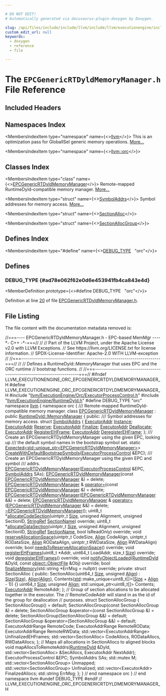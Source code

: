 ```yaml
---

# DO NOT EDIT!
# Automatically generated via docusaurus-plugin-doxygen by Doxygen.

slug: /api/files/include/include/llvm/include/llvm/executionengine/include/llvm/executionengine/orc/epcgenericrtdyldmemorymanager-h
custom_edit_url: null
keywords:
  - doxygen
  - reference
  - file

---
```





# The `EPCGenericRTDyldMemoryManager.h` File Reference

<DoxygenPage pluginConfig={pluginConfig}>



## Included Headers

<IncludesList>
<IncludesListItem
  filePath="llvm/ExecutionEngine/Orc/ExecutorProcessControl.h"
  permalink="/docs/api/files/include/include/llvm/include/llvm/executionengine/include/llvm/executionengine/orc/executorprocesscontrol-h"
  isLocal="true" />
<IncludesListItem
  filePath="llvm/ExecutionEngine/RuntimeDyld.h"
  permalink="/docs/api/files/include/include/llvm/include/llvm/executionengine/runtimedyld-h"
  isLocal="true" />
</IncludesList>

## Namespaces Index

<MembersIndex>

<MembersIndexItem
  type="namespace"
  name={<><a href="/docs/api/namespaces/llvm">llvm</a></>}>
This is an optimization pass for GlobalISel generic memory operations. <a href="/docs/api/namespaces/llvm/#details">More...</a>
</MembersIndexItem>

<MembersIndexItem
  type="namespace"
  name={<><a href="/docs/api/namespaces/llvm/orc">llvm::orc</a></>}>
</MembersIndexItem>

</MembersIndex>

## Classes Index

<MembersIndex>

<MembersIndexItem
  type="class"
  name={<><a href="/docs/api/classes/llvm/orc/epcgenericrtdyldmemorymanager">EPCGenericRTDyldMemoryManager</a></>}>
Remote-mapped RuntimeDyld-compatible memory manager. <a href="/docs/api/classes/llvm/orc/epcgenericrtdyldmemorymanager/#details">More...</a>
</MembersIndexItem>

<MembersIndexItem
  type="struct"
  name={<><a href="/docs/api/structs/llvm/orc/epcgenericrtdyldmemorymanager/symboladdrs">SymbolAddrs</a></>}>
Symbol addresses for memory access. <a href="/docs/api/structs/llvm/orc/epcgenericrtdyldmemorymanager/symboladdrs/#details">More...</a>
</MembersIndexItem>

<MembersIndexItem
  type="struct"
  name={<><a href="/docs/api/structs/llvm/orc/epcgenericrtdyldmemorymanager/sectionalloc">SectionAlloc</a></>}>
</MembersIndexItem>

<MembersIndexItem
  type="struct"
  name={<><a href="/docs/api/structs/llvm/orc/epcgenericrtdyldmemorymanager/sectionallocgroup">SectionAllocGroup</a></>}>
</MembersIndexItem>

</MembersIndex>

## Defines Index

<MembersIndex>

<MembersIndexItem
  type="#define"
  name={<><a href="#ad78e062f62e0d6e453941fb4ca843e4d">DEBUG&#95;TYPE</a>&nbsp;&nbsp;&nbsp;&quot;orc&quot;</>}>
</MembersIndexItem>

</MembersIndex>


<SectionDefinition>

## Defines

### DEBUG&#95;TYPE {#ad78e062f62e0d6e453941fb4ca843e4d}

<MemberDefinition
  prototype={<>#define DEBUG&#95;TYPE&nbsp;&nbsp;&nbsp;&quot;orc&quot;</>}>

Definition at line <a href="#l00020">20</a> of file <a href="/docs/api/files/include/include/llvm/include/llvm/executionengine/include/llvm/executionengine/orc/epcgenericrtdyldmemorymanager-h">EPCGenericRTDyldMemoryManager.h</a>.
</MemberDefinition>

</SectionDefinition>

## File Listing

The file content with the documentation metadata removed is:

<ProgramListing>

<Link id="l00001" /><CodeLine lineNumber="1"><span class="doxyHighlightComment">//===---- EPCGenericRTDyldMemoryManager.h - EPC-based MemMgr ----&#42;- C++ -&#42;-===//</span></CodeLine>
<Link id="l00002" /><CodeLine lineNumber="2"><span class="doxyHighlightComment">//</span></CodeLine>
<Link id="l00003" /><CodeLine lineNumber="3"><span class="doxyHighlightComment">// Part of the LLVM Project, under the Apache License v2.0 with LLVM Exceptions.</span></CodeLine>
<Link id="l00004" /><CodeLine lineNumber="4"><span class="doxyHighlightComment">// See https://llvm.org/LICENSE.txt for license information.</span></CodeLine>
<Link id="l00005" /><CodeLine lineNumber="5"><span class="doxyHighlightComment">// SPDX-License-Identifier: Apache-2.0 WITH LLVM-exception</span></CodeLine>
<Link id="l00006" /><CodeLine lineNumber="6"><span class="doxyHighlightComment">//</span></CodeLine>
<Link id="l00007" /><CodeLine lineNumber="7"><span class="doxyHighlightComment">//===----------------------------------------------------------------------===//</span></CodeLine>
<Link id="l00008" /><CodeLine lineNumber="8"><span class="doxyHighlightComment">//</span></CodeLine>
<Link id="l00009" /><CodeLine lineNumber="9"><span class="doxyHighlightComment">// Defines a RuntimeDyld::MemoryManager that uses EPC and the ORC runtime</span></CodeLine>
<Link id="l00010" /><CodeLine lineNumber="10"><span class="doxyHighlightComment">// bootstrap functions.</span></CodeLine>
<Link id="l00011" /><CodeLine lineNumber="11"><span class="doxyHighlightComment">//</span></CodeLine>
<Link id="l00012" /><CodeLine lineNumber="12"><span class="doxyHighlightComment">//===----------------------------------------------------------------------===//</span></CodeLine>
<Link id="l00013" /><CodeLine lineNumber="13"></CodeLine>
<Link id="l00014" /><CodeLine lineNumber="14"><span class="doxyHighlightPreprocessor">#ifndef LLVM&#95;EXECUTIONENGINE&#95;ORC&#95;EPCGENERICRTDYLDMEMORYMANAGER&#95;H</span></CodeLine>
<Link id="l00015" /><CodeLine lineNumber="15"><span class="doxyHighlightPreprocessor">#define LLVM&#95;EXECUTIONENGINE&#95;ORC&#95;EPCGENERICRTDYLDMEMORYMANAGER&#95;H</span></CodeLine>
<Link id="l00016" /><CodeLine lineNumber="16"></CodeLine>
<Link id="l00017" /><CodeLine lineNumber="17"><span class="doxyHighlightPreprocessor">#include &quot;<a href="/docs/api/files/include/include/llvm/include/llvm/executionengine/include/llvm/executionengine/orc/executorprocesscontrol-h">llvm/ExecutionEngine/Orc/ExecutorProcessControl.h</a>&quot;</span></CodeLine>
<Link id="l00018" /><CodeLine lineNumber="18"><span class="doxyHighlightPreprocessor">#include &quot;<a href="/docs/api/files/include/include/llvm/include/llvm/executionengine/runtimedyld-h">llvm/ExecutionEngine/RuntimeDyld.h</a>&quot;</span></CodeLine>
<Link id="l00019" /><CodeLine lineNumber="19"></CodeLine>
<Link id="l00020" /><CodeLine lineNumber="20" lineLink="#ad78e062f62e0d6e453941fb4ca843e4d"><span class="doxyHighlightPreprocessor">#define DEBUG&#95;TYPE &quot;orc&quot;</span></CodeLine>
<Link id="l00021" /><CodeLine lineNumber="21"></CodeLine>
<Link id="l00022" /><CodeLine lineNumber="22"><span class="doxyHighlightKeyword">namespace </span><span class="doxyHighlight"><a href="/docs/api/namespaces/llvm">llvm</a> &#123;</span></CodeLine>
<Link id="l00023" /><CodeLine lineNumber="23"><span class="doxyHighlightKeyword">namespace </span><span class="doxyHighlight">orc &#123;</span></CodeLine>
<Link id="l00024" /><CodeLine lineNumber="24"></CodeLine>
<Link id="l00025" /><CodeLine lineNumber="25"><span class="doxyHighlightComment">/// Remote-mapped RuntimeDyld-compatible memory manager.</span></CodeLine>
<Link id="l00026" /><CodeLine lineNumber="26" lineLink="/docs/api/classes/llvm/orc/epcgenericrtdyldmemorymanager"><span class="doxyHighlightKeyword">class </span><span class="doxyHighlight"><a href="/docs/api/classes/llvm/orc/epcgenericrtdyldmemorymanager/#a54891df581eb69a8f247f83276b198d5">EPCGenericRTDyldMemoryManager</a> : </span><span class="doxyHighlightKeyword">public</span><span class="doxyHighlight"> <a href="/docs/api/classes/llvm/runtimedyld/memorymanager">RuntimeDyld::MemoryManager</a> &#123;</span></CodeLine>
<Link id="l00027" /><CodeLine lineNumber="27"><span class="doxyHighlightKeyword">public</span><span class="doxyHighlight">:</span></CodeLine>
<Link id="l00028" /><CodeLine lineNumber="28"><span class="doxyHighlightComment">  /// Symbol addresses for memory access.</span></CodeLine>
<Link id="l00029" /><CodeLine lineNumber="29" lineLink="/docs/api/structs/llvm/orc/epcgenericrtdyldmemorymanager/symboladdrs"><span class="doxyHighlight">  </span><span class="doxyHighlightKeyword">struct </span><span class="doxyHighlight"><a href="/docs/api/structs/llvm/orc/epcgenericrtdyldmemorymanager/symboladdrs">SymbolAddrs</a> &#123;</span></CodeLine>
<Link id="l00030" /><CodeLine lineNumber="30" lineLink="/docs/api/structs/llvm/orc/epcgenericrtdyldmemorymanager/symboladdrs/#a2a0cd6926d186b64528f43f57e732ee6"><span class="doxyHighlight">    <a href="/docs/api/classes/llvm/orc/executoraddr">ExecutorAddr</a> <a href="/docs/api/structs/llvm/orc/epcgenericrtdyldmemorymanager/symboladdrs/#a2a0cd6926d186b64528f43f57e732ee6">Instance</a>;</span></CodeLine>
<Link id="l00031" /><CodeLine lineNumber="31" lineLink="/docs/api/structs/llvm/orc/epcgenericrtdyldmemorymanager/symboladdrs/#acc83f99184ed9ba80839d8cef5c452c1"><span class="doxyHighlight">    <a href="/docs/api/classes/llvm/orc/executoraddr">ExecutorAddr</a> <a href="/docs/api/structs/llvm/orc/epcgenericrtdyldmemorymanager/symboladdrs/#acc83f99184ed9ba80839d8cef5c452c1">Reserve</a>;</span></CodeLine>
<Link id="l00032" /><CodeLine lineNumber="32" lineLink="/docs/api/structs/llvm/orc/epcgenericrtdyldmemorymanager/symboladdrs/#ae3cff0eab2d451c8f7df7e3523640102"><span class="doxyHighlight">    <a href="/docs/api/classes/llvm/orc/executoraddr">ExecutorAddr</a> <a href="/docs/api/structs/llvm/orc/epcgenericrtdyldmemorymanager/symboladdrs/#ae3cff0eab2d451c8f7df7e3523640102">Finalize</a>;</span></CodeLine>
<Link id="l00033" /><CodeLine lineNumber="33" lineLink="/docs/api/structs/llvm/orc/epcgenericrtdyldmemorymanager/symboladdrs/#ae3d30f0a457cef956c742699f196610b"><span class="doxyHighlight">    <a href="/docs/api/classes/llvm/orc/executoraddr">ExecutorAddr</a> <a href="/docs/api/structs/llvm/orc/epcgenericrtdyldmemorymanager/symboladdrs/#ae3d30f0a457cef956c742699f196610b">Deallocate</a>;</span></CodeLine>
<Link id="l00034" /><CodeLine lineNumber="34" lineLink="/docs/api/structs/llvm/orc/epcgenericrtdyldmemorymanager/symboladdrs/#aa2cc502097314a3551b987935ccbe4a4"><span class="doxyHighlight">    <a href="/docs/api/classes/llvm/orc/executoraddr">ExecutorAddr</a> <a href="/docs/api/structs/llvm/orc/epcgenericrtdyldmemorymanager/symboladdrs/#aa2cc502097314a3551b987935ccbe4a4">RegisterEHFrame</a>;</span></CodeLine>
<Link id="l00035" /><CodeLine lineNumber="35" lineLink="/docs/api/structs/llvm/orc/epcgenericrtdyldmemorymanager/symboladdrs/#a54807eeb0d7bc5b3f4eb94c49d83f018"><span class="doxyHighlight">    <a href="/docs/api/classes/llvm/orc/executoraddr">ExecutorAddr</a> <a href="/docs/api/structs/llvm/orc/epcgenericrtdyldmemorymanager/symboladdrs/#a54807eeb0d7bc5b3f4eb94c49d83f018">DeregisterEHFrame</a>;</span></CodeLine>
<Link id="l00036" /><CodeLine lineNumber="36"><span class="doxyHighlight">  &#125;;</span></CodeLine>
<Link id="l00037" /><CodeLine lineNumber="37"></CodeLine>
<Link id="l00038" /><CodeLine lineNumber="38"><span class="doxyHighlightComment">  /// Create an EPCGenericRTDyldMemoryManager using the given EPC, looking up</span></CodeLine>
<Link id="l00039" /><CodeLine lineNumber="39"><span class="doxyHighlightComment">  /// the default symbol names in the bootstrap symbol set.</span></CodeLine>
<Link id="l00040" /><CodeLine lineNumber="40"><span class="doxyHighlight">  </span><span class="doxyHighlightKeyword">static</span><span class="doxyHighlight"> <a href="/docs/api/classes/llvm/expected">Expected&lt;std::unique&#95;ptr&lt;EPCGenericRTDyldMemoryManager&gt;</a>&gt;</span></CodeLine>
<Link id="l00041" /><CodeLine lineNumber="41"><span class="doxyHighlight">  <a href="/docs/api/classes/llvm/orc/epcgenericrtdyldmemorymanager/#a5055d28d284af499b28f3a649ea33562">CreateWithDefaultBootstrapSymbols</a>(<a href="/docs/api/classes/llvm/orc/executorprocesscontrol">ExecutorProcessControl</a> &amp;EPC);</span></CodeLine>
<Link id="l00042" /><CodeLine lineNumber="42"></CodeLine>
<Link id="l00043" /><CodeLine lineNumber="43"><span class="doxyHighlightComment">  /// Create an EPCGenericRTDyldMemoryManager using the given EPC and symbol</span></CodeLine>
<Link id="l00044" /><CodeLine lineNumber="44"><span class="doxyHighlightComment">  /// addrs.</span></CodeLine>
<Link id="l00045" /><CodeLine lineNumber="45"><span class="doxyHighlight">  <a href="/docs/api/classes/llvm/orc/epcgenericrtdyldmemorymanager/#a54891df581eb69a8f247f83276b198d5">EPCGenericRTDyldMemoryManager</a>(<a href="/docs/api/classes/llvm/orc/executorprocesscontrol">ExecutorProcessControl</a> &amp;EPC, <a href="/docs/api/structs/llvm/orc/epcgenericrtdyldmemorymanager/symboladdrs">SymbolAddrs</a> SAs);</span></CodeLine>
<Link id="l00046" /><CodeLine lineNumber="46"></CodeLine>
<Link id="l00047" /><CodeLine lineNumber="47" lineLink="/docs/api/classes/llvm/orc/epcgenericrtdyldmemorymanager/#ae01a50dd9ebc260690faa963fdd8ce45"><span class="doxyHighlight">  <a href="/docs/api/classes/llvm/orc/epcgenericrtdyldmemorymanager/#ae01a50dd9ebc260690faa963fdd8ce45">EPCGenericRTDyldMemoryManager</a>(</span><span class="doxyHighlightKeyword">const</span><span class="doxyHighlight"> <a href="/docs/api/classes/llvm/orc/epcgenericrtdyldmemorymanager/#a54891df581eb69a8f247f83276b198d5">EPCGenericRTDyldMemoryManager</a> &amp;) = </span><span class="doxyHighlightKeyword">delete</span><span class="doxyHighlight">;</span></CodeLine>
<Link id="l00048" /><CodeLine lineNumber="48"><span class="doxyHighlight">  <a href="/docs/api/classes/llvm/orc/epcgenericrtdyldmemorymanager/#a54891df581eb69a8f247f83276b198d5">EPCGenericRTDyldMemoryManager</a> &amp;</span></CodeLine>
<Link id="l00049" /><CodeLine lineNumber="49" lineLink="/docs/api/classes/llvm/orc/epcgenericrtdyldmemorymanager/#ae1684c3bfffa0e45c4a05893daeaca5c"><span class="doxyHighlight">  <a href="/docs/api/classes/llvm/orc/epcgenericrtdyldmemorymanager/#ae1684c3bfffa0e45c4a05893daeaca5c">operator=</a>(</span><span class="doxyHighlightKeyword">const</span><span class="doxyHighlight"> <a href="/docs/api/classes/llvm/orc/epcgenericrtdyldmemorymanager/#a54891df581eb69a8f247f83276b198d5">EPCGenericRTDyldMemoryManager</a> &amp;) = </span><span class="doxyHighlightKeyword">delete</span><span class="doxyHighlight">;</span></CodeLine>
<Link id="l00050" /><CodeLine lineNumber="50" lineLink="/docs/api/classes/llvm/orc/epcgenericrtdyldmemorymanager/#ae923cac315ce0f199658520836b727ea"><span class="doxyHighlight">  <a href="/docs/api/classes/llvm/orc/epcgenericrtdyldmemorymanager/#ae923cac315ce0f199658520836b727ea">EPCGenericRTDyldMemoryManager</a>(<a href="/docs/api/classes/llvm/orc/epcgenericrtdyldmemorymanager/#a54891df581eb69a8f247f83276b198d5">EPCGenericRTDyldMemoryManager</a> &amp;&amp;) = </span><span class="doxyHighlightKeyword">delete</span><span class="doxyHighlight">;</span></CodeLine>
<Link id="l00051" /><CodeLine lineNumber="51"><span class="doxyHighlight">  <a href="/docs/api/classes/llvm/orc/epcgenericrtdyldmemorymanager/#a54891df581eb69a8f247f83276b198d5">EPCGenericRTDyldMemoryManager</a> &amp;</span></CodeLine>
<Link id="l00052" /><CodeLine lineNumber="52" lineLink="/docs/api/classes/llvm/orc/epcgenericrtdyldmemorymanager/#aba86ba8da8f58989301105fa012979da"><span class="doxyHighlight">  <a href="/docs/api/classes/llvm/orc/epcgenericrtdyldmemorymanager/#aba86ba8da8f58989301105fa012979da">operator=</a>(<a href="/docs/api/classes/llvm/orc/epcgenericrtdyldmemorymanager/#a54891df581eb69a8f247f83276b198d5">EPCGenericRTDyldMemoryManager</a> &amp;&amp;) = </span><span class="doxyHighlightKeyword">delete</span><span class="doxyHighlight">;</span></CodeLine>
<Link id="l00053" /><CodeLine lineNumber="53"><span class="doxyHighlight">  <a href="/docs/api/classes/llvm/orc/epcgenericrtdyldmemorymanager/#a484cb5a168161b0ae8fe06f025cacfc4">~EPCGenericRTDyldMemoryManager</a>();</span></CodeLine>
<Link id="l00054" /><CodeLine lineNumber="54"></CodeLine>
<Link id="l00055" /><CodeLine lineNumber="55"><span class="doxyHighlight">  uint8&#95;t &#42;<a href="/docs/api/classes/llvm/orc/epcgenericrtdyldmemorymanager/#ad061fb8659f1733fe5d0cdc941dded41">allocateCodeSection</a>(uintptr&#95;t <a href="/docs/api/files/lib/lib/analysis/inlineorder-cpp/#a7ee6f0cb51c3b9056199e9a0001fe8c3a6f6cb72d544962fa333e2e34ce64f719">Size</a>, </span><span class="doxyHighlightKeywordType">unsigned</span><span class="doxyHighlight"> Alignment,</span></CodeLine>
<Link id="l00056" /><CodeLine lineNumber="56"><span class="doxyHighlight">                               </span><span class="doxyHighlightKeywordType">unsigned</span><span class="doxyHighlight"> SectionID,</span></CodeLine>
<Link id="l00057" /><CodeLine lineNumber="57"><span class="doxyHighlight">                               <a href="/docs/api/classes/llvm/stringref">StringRef</a> <a href="/docs/api/structs/llvm/sectionname">SectionName</a>) </span><span class="doxyHighlightKeyword">override</span><span class="doxyHighlight">;</span></CodeLine>
<Link id="l00058" /><CodeLine lineNumber="58"></CodeLine>
<Link id="l00059" /><CodeLine lineNumber="59"><span class="doxyHighlight">  uint8&#95;t &#42;<a href="/docs/api/classes/llvm/orc/epcgenericrtdyldmemorymanager/#a066426b3a4a3a7318049886d4f0e6c70">allocateDataSection</a>(uintptr&#95;t <a href="/docs/api/files/lib/lib/analysis/inlineorder-cpp/#a7ee6f0cb51c3b9056199e9a0001fe8c3a6f6cb72d544962fa333e2e34ce64f719">Size</a>, </span><span class="doxyHighlightKeywordType">unsigned</span><span class="doxyHighlight"> Alignment,</span></CodeLine>
<Link id="l00060" /><CodeLine lineNumber="60"><span class="doxyHighlight">                               </span><span class="doxyHighlightKeywordType">unsigned</span><span class="doxyHighlight"> SectionID, <a href="/docs/api/classes/llvm/stringref">StringRef</a> <a href="/docs/api/structs/llvm/sectionname">SectionName</a>,</span></CodeLine>
<Link id="l00061" /><CodeLine lineNumber="61"><span class="doxyHighlight">                               </span><span class="doxyHighlightKeywordType">bool</span><span class="doxyHighlight"> IsReadOnly) </span><span class="doxyHighlightKeyword">override</span><span class="doxyHighlight">;</span></CodeLine>
<Link id="l00062" /><CodeLine lineNumber="62"></CodeLine>
<Link id="l00063" /><CodeLine lineNumber="63"><span class="doxyHighlight">  </span><span class="doxyHighlightKeywordType">void</span><span class="doxyHighlight"> <a href="/docs/api/classes/llvm/orc/epcgenericrtdyldmemorymanager/#a7fba4cc154f5345cbdc0c32c70f8155c">reserveAllocationSpace</a>(uintptr&#95;t CodeSize, <a href="/docs/api/structs/llvm/align">Align</a> CodeAlign,</span></CodeLine>
<Link id="l00064" /><CodeLine lineNumber="64"><span class="doxyHighlight">                              uintptr&#95;t RODataSize, <a href="/docs/api/structs/llvm/align">Align</a> RODataAlign,</span></CodeLine>
<Link id="l00065" /><CodeLine lineNumber="65"><span class="doxyHighlight">                              uintptr&#95;t RWDataSize, <a href="/docs/api/structs/llvm/align">Align</a> RWDataAlign) </span><span class="doxyHighlightKeyword">override</span><span class="doxyHighlight">;</span></CodeLine>
<Link id="l00066" /><CodeLine lineNumber="66"></CodeLine>
<Link id="l00067" /><CodeLine lineNumber="67"><span class="doxyHighlight">  </span><span class="doxyHighlightKeywordType">bool</span><span class="doxyHighlight"> <a href="/docs/api/classes/llvm/orc/epcgenericrtdyldmemorymanager/#a243b945941375d1231aed64262c787d9">needsToReserveAllocationSpace</a>() </span><span class="doxyHighlightKeyword">override</span><span class="doxyHighlight">;</span></CodeLine>
<Link id="l00068" /><CodeLine lineNumber="68"></CodeLine>
<Link id="l00069" /><CodeLine lineNumber="69"><span class="doxyHighlight">  </span><span class="doxyHighlightKeywordType">void</span><span class="doxyHighlight"> <a href="/docs/api/classes/llvm/orc/epcgenericrtdyldmemorymanager/#a83038edc3ba4948f540e15ae36d04098">registerEHFrames</a>(uint8&#95;t &#42;Addr, uint64&#95;t LoadAddr, </span><span class="doxyHighlightKeywordType">size&#95;t</span><span class="doxyHighlight"> <a href="/docs/api/files/lib/lib/analysis/inlineorder-cpp/#a7ee6f0cb51c3b9056199e9a0001fe8c3a6f6cb72d544962fa333e2e34ce64f719">Size</a>) </span><span class="doxyHighlightKeyword">override</span><span class="doxyHighlight">;</span></CodeLine>
<Link id="l00070" /><CodeLine lineNumber="70"></CodeLine>
<Link id="l00071" /><CodeLine lineNumber="71"><span class="doxyHighlight">  </span><span class="doxyHighlightKeywordType">void</span><span class="doxyHighlight"> <a href="/docs/api/classes/llvm/orc/epcgenericrtdyldmemorymanager/#aa79a52f4bf6d08101166dc7db74c66ce">deregisterEHFrames</a>() </span><span class="doxyHighlightKeyword">override</span><span class="doxyHighlight">;</span></CodeLine>
<Link id="l00072" /><CodeLine lineNumber="72"></CodeLine>
<Link id="l00073" /><CodeLine lineNumber="73"><span class="doxyHighlight">  </span><span class="doxyHighlightKeywordType">void</span><span class="doxyHighlight"> <a href="/docs/api/classes/llvm/orc/epcgenericrtdyldmemorymanager/#aa42b4fb322847e9ed79832fc94be6016">notifyObjectLoaded</a>(<a href="/docs/api/classes/llvm/runtimedyld/memorymanager/#aeb53f44bd8403ff24cbf2fe93c004935">RuntimeDyld</a> &amp;Dyld,</span></CodeLine>
<Link id="l00074" /><CodeLine lineNumber="74"><span class="doxyHighlight">                          </span><span class="doxyHighlightKeyword">const</span><span class="doxyHighlight"> <a href="/docs/api/classes/llvm/object/objectfile">object::ObjectFile</a> &amp;Obj) </span><span class="doxyHighlightKeyword">override</span><span class="doxyHighlight">;</span></CodeLine>
<Link id="l00075" /><CodeLine lineNumber="75"></CodeLine>
<Link id="l00076" /><CodeLine lineNumber="76"><span class="doxyHighlight">  </span><span class="doxyHighlightKeywordType">bool</span><span class="doxyHighlight"> <a href="/docs/api/classes/llvm/orc/epcgenericrtdyldmemorymanager/#a0db7d447f814afaee65a64c0419805dd">finalizeMemory</a>(std::string &#42;ErrMsg = </span><span class="doxyHighlightKeyword">nullptr</span><span class="doxyHighlight">) </span><span class="doxyHighlightKeyword">override</span><span class="doxyHighlight">;</span></CodeLine>
<Link id="l00077" /><CodeLine lineNumber="77"></CodeLine>
<Link id="l00078" /><CodeLine lineNumber="78"><span class="doxyHighlightKeyword">private</span><span class="doxyHighlight">:</span></CodeLine>
<Link id="l00079" /><CodeLine lineNumber="79"><span class="doxyHighlight">  </span><span class="doxyHighlightKeyword">struct </span><span class="doxyHighlight">SectionAlloc &#123;</span></CodeLine>
<Link id="l00080" /><CodeLine lineNumber="80"><span class="doxyHighlight">  </span><span class="doxyHighlightKeyword">public</span><span class="doxyHighlight">:</span></CodeLine>
<Link id="l00081" /><CodeLine lineNumber="81"><span class="doxyHighlight">    SectionAlloc(uint64&#95;t <a href="/docs/api/files/lib/lib/analysis/inlineorder-cpp/#a7ee6f0cb51c3b9056199e9a0001fe8c3a6f6cb72d544962fa333e2e34ce64f719">Size</a>, </span><span class="doxyHighlightKeywordType">unsigned</span><span class="doxyHighlight"> <a href="/docs/api/structs/llvm/align">Align</a>)</span></CodeLine>
<Link id="l00082" /><CodeLine lineNumber="82"><span class="doxyHighlight">        : <a href="/docs/api/files/lib/lib/analysis/inlineorder-cpp/#a7ee6f0cb51c3b9056199e9a0001fe8c3a6f6cb72d544962fa333e2e34ce64f719">Size</a>(<a href="/docs/api/files/lib/lib/analysis/inlineorder-cpp/#a7ee6f0cb51c3b9056199e9a0001fe8c3a6f6cb72d544962fa333e2e34ce64f719">Size</a>), <a href="/docs/api/structs/llvm/align">Align</a>(<a href="/docs/api/structs/llvm/align">Align</a>),</span></CodeLine>
<Link id="l00083" /><CodeLine lineNumber="83"><span class="doxyHighlight">          Contents(<a href="/docs/api/namespaces/std">std</a>::make&#95;unique&lt;uint8&#95;t&#91;&#93;&gt;(<a href="/docs/api/files/lib/lib/analysis/inlineorder-cpp/#a7ee6f0cb51c3b9056199e9a0001fe8c3a6f6cb72d544962fa333e2e34ce64f719">Size</a> + <a href="/docs/api/structs/llvm/align">Align</a> - 1)) &#123;&#125;</span></CodeLine>
<Link id="l00084" /><CodeLine lineNumber="84"></CodeLine>
<Link id="l00085" /><CodeLine lineNumber="85"><span class="doxyHighlight">    uint64&#95;t <a href="/docs/api/files/lib/lib/analysis/inlineorder-cpp/#a7ee6f0cb51c3b9056199e9a0001fe8c3a6f6cb72d544962fa333e2e34ce64f719">Size</a>;</span></CodeLine>
<Link id="l00086" /><CodeLine lineNumber="86"><span class="doxyHighlight">    </span><span class="doxyHighlightKeywordType">unsigned</span><span class="doxyHighlight"> <a href="/docs/api/structs/llvm/align">Align</a>;</span></CodeLine>
<Link id="l00087" /><CodeLine lineNumber="87"><span class="doxyHighlight">    std::unique&#95;ptr&lt;uint8&#95;t&#91;&#93;&gt; Contents;</span></CodeLine>
<Link id="l00088" /><CodeLine lineNumber="88"><span class="doxyHighlight">    <a href="/docs/api/classes/llvm/orc/executoraddr">ExecutorAddr</a> RemoteAddr;</span></CodeLine>
<Link id="l00089" /><CodeLine lineNumber="89"><span class="doxyHighlight">  &#125;;</span></CodeLine>
<Link id="l00090" /><CodeLine lineNumber="90"></CodeLine>
<Link id="l00091" /><CodeLine lineNumber="91"><span class="doxyHighlight">  </span><span class="doxyHighlightComment">// Group of section allocations to be allocated together in the executor. The</span></CodeLine>
<Link id="l00092" /><CodeLine lineNumber="92"><span class="doxyHighlight">  </span><span class="doxyHighlightComment">// RemoteCodeAddr will stand in as the id of the group for deallocation</span></CodeLine>
<Link id="l00093" /><CodeLine lineNumber="93"><span class="doxyHighlight">  </span><span class="doxyHighlightComment">// purposes.</span></CodeLine>
<Link id="l00094" /><CodeLine lineNumber="94"><span class="doxyHighlight">  </span><span class="doxyHighlightKeyword">struct </span><span class="doxyHighlight">SectionAllocGroup &#123;</span></CodeLine>
<Link id="l00095" /><CodeLine lineNumber="95"><span class="doxyHighlight">    SectionAllocGroup() = </span><span class="doxyHighlightKeywordFlow">default</span><span class="doxyHighlight">;</span></CodeLine>
<Link id="l00096" /><CodeLine lineNumber="96"><span class="doxyHighlight">    SectionAllocGroup(</span><span class="doxyHighlightKeyword">const</span><span class="doxyHighlight"> SectionAllocGroup &amp;) = </span><span class="doxyHighlightKeyword">delete</span><span class="doxyHighlight">;</span></CodeLine>
<Link id="l00097" /><CodeLine lineNumber="97"><span class="doxyHighlight">    SectionAllocGroup &amp;operator=(</span><span class="doxyHighlightKeyword">const</span><span class="doxyHighlight"> SectionAllocGroup &amp;) = </span><span class="doxyHighlightKeyword">delete</span><span class="doxyHighlight">;</span></CodeLine>
<Link id="l00098" /><CodeLine lineNumber="98"><span class="doxyHighlight">    SectionAllocGroup(SectionAllocGroup &amp;&amp;) = </span><span class="doxyHighlightKeywordFlow">default</span><span class="doxyHighlight">;</span></CodeLine>
<Link id="l00099" /><CodeLine lineNumber="99"><span class="doxyHighlight">    SectionAllocGroup &amp;operator=(SectionAllocGroup &amp;&amp;) = </span><span class="doxyHighlightKeywordFlow">default</span><span class="doxyHighlight">;</span></CodeLine>
<Link id="l00100" /><CodeLine lineNumber="100"></CodeLine>
<Link id="l00101" /><CodeLine lineNumber="101"><span class="doxyHighlight">    ExecutorAddrRange RemoteCode;</span></CodeLine>
<Link id="l00102" /><CodeLine lineNumber="102"><span class="doxyHighlight">    ExecutorAddrRange RemoteROData;</span></CodeLine>
<Link id="l00103" /><CodeLine lineNumber="103"><span class="doxyHighlight">    ExecutorAddrRange RemoteRWData;</span></CodeLine>
<Link id="l00104" /><CodeLine lineNumber="104"><span class="doxyHighlight">    std::vector&lt;ExecutorAddrRange&gt; UnfinalizedEHFrames;</span></CodeLine>
<Link id="l00105" /><CodeLine lineNumber="105"><span class="doxyHighlight">    std::vector&lt;SectionAlloc&gt; CodeAllocs, RODataAllocs, RWDataAllocs;</span></CodeLine>
<Link id="l00106" /><CodeLine lineNumber="106"><span class="doxyHighlight">  &#125;;</span></CodeLine>
<Link id="l00107" /><CodeLine lineNumber="107"></CodeLine>
<Link id="l00108" /><CodeLine lineNumber="108"><span class="doxyHighlight">  </span><span class="doxyHighlightComment">// Maps all allocations in SectionAllocs to aligned blocks</span></CodeLine>
<Link id="l00109" /><CodeLine lineNumber="109"><span class="doxyHighlight">  </span><span class="doxyHighlightKeywordType">void</span><span class="doxyHighlight"> mapAllocsToRemoteAddrs(<a href="/docs/api/classes/llvm/runtimedyld/memorymanager/#aeb53f44bd8403ff24cbf2fe93c004935">RuntimeDyld</a> &amp;Dyld,</span></CodeLine>
<Link id="l00110" /><CodeLine lineNumber="110"><span class="doxyHighlight">                              std::vector&lt;SectionAlloc&gt; &amp;SecAllocs,</span></CodeLine>
<Link id="l00111" /><CodeLine lineNumber="111"><span class="doxyHighlight">                              ExecutorAddr NextAddr);</span></CodeLine>
<Link id="l00112" /><CodeLine lineNumber="112"></CodeLine>
<Link id="l00113" /><CodeLine lineNumber="113"><span class="doxyHighlight">  ExecutorProcessControl &amp;EPC;</span></CodeLine>
<Link id="l00114" /><CodeLine lineNumber="114"><span class="doxyHighlight">  SymbolAddrs SAs;</span></CodeLine>
<Link id="l00115" /><CodeLine lineNumber="115"></CodeLine>
<Link id="l00116" /><CodeLine lineNumber="116"><span class="doxyHighlight">  std::mutex M;</span></CodeLine>
<Link id="l00117" /><CodeLine lineNumber="117"><span class="doxyHighlight">  std::vector&lt;SectionAllocGroup&gt; Unmapped;</span></CodeLine>
<Link id="l00118" /><CodeLine lineNumber="118"><span class="doxyHighlight">  std::vector&lt;SectionAllocGroup&gt; Unfinalized;</span></CodeLine>
<Link id="l00119" /><CodeLine lineNumber="119"><span class="doxyHighlight">  std::vector&lt;ExecutorAddr&gt; FinalizedAllocs;</span></CodeLine>
<Link id="l00120" /><CodeLine lineNumber="120"><span class="doxyHighlight">  std::string ErrMsg;</span></CodeLine>
<Link id="l00121" /><CodeLine lineNumber="121"><span class="doxyHighlight">&#125;;</span></CodeLine>
<Link id="l00122" /><CodeLine lineNumber="122"></CodeLine>
<Link id="l00123" /><CodeLine lineNumber="123"><span class="doxyHighlight">&#125; </span><span class="doxyHighlightComment">// end namespace orc</span></CodeLine>
<Link id="l00124" /><CodeLine lineNumber="124"><span class="doxyHighlight">&#125; </span><span class="doxyHighlightComment">// end namespace llvm</span></CodeLine>
<Link id="l00125" /><CodeLine lineNumber="125"></CodeLine>
<Link id="l00126" /><CodeLine lineNumber="126"><span class="doxyHighlightPreprocessor">#undef DEBUG&#95;TYPE</span></CodeLine>
<Link id="l00127" /><CodeLine lineNumber="127"></CodeLine>
<Link id="l00128" /><CodeLine lineNumber="128"><span class="doxyHighlightPreprocessor">#endif </span><span class="doxyHighlightComment">// LLVM&#95;EXECUTIONENGINE&#95;ORC&#95;EPCGENERICRTDYLDMEMORYMANAGER&#95;H</span></CodeLine>

</ProgramListing>


</DoxygenPage>
